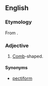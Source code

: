 ==English==

===Etymology===
From {{der|en|grc|κτείς||comb}} {{suffix|en||form}}.

===Adjective===
{{en-adj}}

# [[comb|Comb]]-shaped.

====Synonyms====
* [[pectiform]]